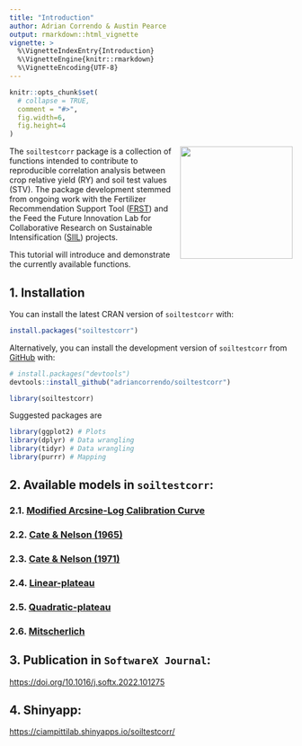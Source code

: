 ```yaml
---
title: "Introduction"
author: Adrian Correndo & Austin Pearce 
output: rmarkdown::html_vignette
vignette: >
  %\VignetteIndexEntry{Introduction}
  %\VignetteEngine{knitr::rmarkdown}
  %\VignetteEncoding{UTF-8}
---
```


```r
knitr::opts_chunk$set(
  # collapse = TRUE,
  comment = "#>",
  fig.width=6, 
  fig.height=4
)
```

<img src="../man/figures/soiltestcorr_logo.png" align="right" height="200" style="float:right; height:200px;">

The `soiltestcorr` package is a collection of functions intended to contribute to reproducible correlation analysis between crop relative yield (RY) and soil test values (STV). The package development stemmed from ongoing work with the Fertilizer Recommendation Support Tool ([FRST](http://www.soiltestfrst.org/)) and the Feed the Future Innovation Lab for Collaborative Research on Sustainable Intensification ([SIIL](https://digitalconsortium.wixsite.com/dgfsc)) projects. <br/> 

This tutorial will introduce and demonstrate the currently available functions. <br/>

## 1. Installation

You can install the latest CRAN version of `soiltestcorr` with: <br/>

``` r
install.packages("soiltestcorr")
```

Alternatively, you can install the development version of `soiltestcorr` from [GitHub](https://github.com/adriancorrendo/soiltestcorr) with:

``` r
# install.packages("devtools")
devtools::install_github("adriancorrendo/soiltestcorr")
```

```r
library(soiltestcorr)
```

Suggested packages are
```r
library(ggplot2) # Plots
library(dplyr) # Data wrangling
library(tidyr) # Data wrangling
library(purrr) # Mapping

```

## 2. Available models in `soiltestcorr`: <br/>

### 2.1. [Modified Arcsine-Log Calibration Curve](https://adriancorrendo.github.io/soiltestcorr/articles/mod_alcc_tutorial.html) <br/>

### 2.2. [Cate & Nelson (1965)](https://adriancorrendo.github.io/soiltestcorr/articles/cate_nelson_1965_tutorial.html) <br/>

### 2.3. [Cate & Nelson (1971)](https://adriancorrendo.github.io/soiltestcorr/articles/cate_nelson_1971_tutorial.html) <br/>

### 2.4. [Linear-plateau](https://adriancorrendo.github.io/soiltestcorr/articles/linear_plateau_tutorial.html) <br/>

### 2.5. [Quadratic-plateau](https://adriancorrendo.github.io/soiltestcorr/articles/quadratic_plateau_tutorial.html) <br/>

### 2.6. [Mitscherlich](https://adriancorrendo.github.io/soiltestcorr/articles/mitscherlich_tutorial.html) <br/>


## 3. Publication in `SoftwareX Journal`: <br/>

[https://doi.org/10.1016/j.softx.2022.101275](https://doi.org/10.1016/j.softx.2022.101275) <br/>

## 4. Shinyapp: <br/>

[https://ciampittilab.shinyapps.io/soiltestcorr/](https://ciampittilab.shinyapps.io/soiltestcorr/) <br/>
